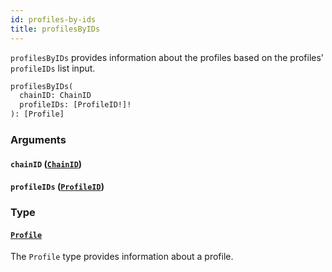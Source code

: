```yaml
---
id: profiles-by-ids
title: profilesByIDs
---
```



`profilesByIDs` provides information about the profiles based on the profiles' `profileIDs` list input.

```graphql
profilesByIDs(
  chainID: ChainID
  profileIDs: [ProfileID!]!
): [Profile]
```


### Arguments

#### `chainID` ([`ChainID`](/reference/scalars/chain-id))




#### `profileIDs` ([`ProfileID`](/reference/scalars/profile-id))




### Type

#### [`Profile`](/reference/objects/profile) 

The `Profile` type provides information about a profile.




